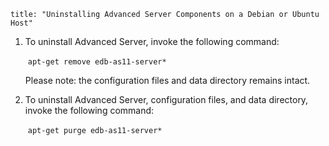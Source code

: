 ```
title: "Uninstalling Advanced Server Components on a Debian or Ubuntu Host"
```

<div id="uninstalling_advanced_server_components_on_a_debian_or_ubuntu_host" class="registered_link"></div>

1.  To uninstall Advanced Server, invoke the following command:

    ​			`apt-get remove edb-as11-server*`

    Please note: the configuration files and data directory remains intact.


2.  To uninstall Advanced Server, configuration files, and data directory, invoke the following command:

    ​			`apt-get purge edb-as11-server*`
